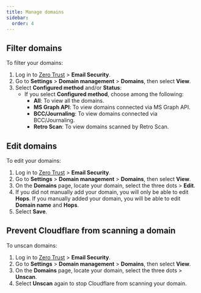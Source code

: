 ```yaml
---
title: Manage domains
sidebar:
  order: 4
---
```


## Filter domains

To filter your domains:

1. Log in to [Zero Trust](https://one.dash.cloudflare.com/) > **Email Security**.
2. Go to **Settings** > **Domain management** > **Domains**, then select **View**.
3. Select **Configured method** and/or **Status**:
    - If you select **Configured method**, choose among the following:
        - **All**: To view all the domains.
        - **MS Graph API**: To view domains connected via MS Graph API.
        - **BCC/Journaling**: To view domains connected via BCC/Journaling.
        - **Retro Scan**: To view domains scanned by Retro Scan.

## Edit domains

To edit your domains:

1. Log in to [Zero Trust](https://one.dash.cloudflare.com/) > **Email Security**.
2. Go to **Settings** > **Domain management** > **Domains**, then select **View**.
3. On the **Domains** page, locate your domain, select the three dots > **Edit**.
4. If you did not manually add your domain, you will only be able to edit **Hops**. If you manually added your domain, you will be able to edit **Domain name** and **Hops**.
5. Select **Save**.

## Prevent Cloudflare from scanning a domain

To unscan domains:

1. Log in to [Zero Trust](https://one.dash.cloudflare.com/) > **Email Security**.
2. Go to **Settings** > **Domain management** > **Domains**, then select **View**.
3. On the **Domains** page, locate your domain, select the three dots > **Unscan**.
4. Select **Unscan** again to stop Cloudflare from scanning your domain.